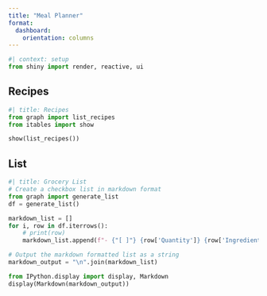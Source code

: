 ```yaml
---
title: "Meal Planner"
format: 
  dashboard:
    orientation: columns
---
```


```python
#| context: setup
from shiny import render, reactive, ui
```

## Recipes {width=30%}
```python
#| title: Recipes
from graph import list_recipes
from itables import show

show(list_recipes())
```

## List
```python
#| title: Grocery List
# Create a checkbox list in markdown format
from graph import generate_list
df = generate_list()

markdown_list = []
for i, row in df.iterrows():
    # print(row)
    markdown_list.append(f"- {"[ ]"} {row['Quantity']} {row['Ingredient']}")

# Output the markdown formatted list as a string
markdown_output = "\n".join(markdown_list)

from IPython.display import display, Markdown
display(Markdown(markdown_output))

```